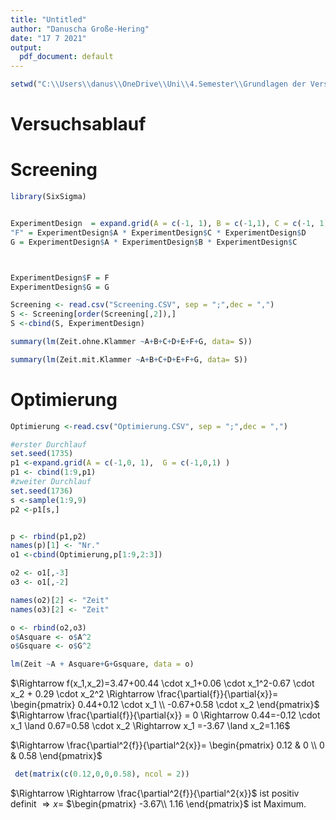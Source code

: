 ```yaml
---
title: "Untitled"
author: "Danuscha Große-Hering"
date: "17 7 2021"
output:
  pdf_document: default
---
```

```r
setwd("C:\\Users\\danus\\OneDrive\\Uni\\4.Semester\\Grundlagen der Versuchspalnung\\1.Experiment\\GdV-Experiment-1\\Experiment 3")
```

# Versuchsablauf

# Screening
```r

library(SixSigma)


ExperimentDesign  = expand.grid(A = c(-1, 1), B = c(-1,1), C = c(-1, 1), D = c(-1,1), E = c(-1,1) )
"F" = ExperimentDesign$A * ExperimentDesign$C * ExperimentDesign$D
G = ExperimentDesign$A * ExperimentDesign$B * ExperimentDesign$C



ExperimentDesign$F = F
ExperimentDesign$G = G

```

```r
Screening <- read.csv("Screening.CSV", sep = ";",dec = ",")
S <- Screening[order(Screening[,2]),]
S <-cbind(S, ExperimentDesign)
```

```r
summary(lm(Zeit.ohne.Klammer ~A+B+C+D+E+F+G, data= S))
```
```r
summary(lm(Zeit.mit.Klammer ~A+B+C+D+E+F+G, data= S))
```

# Optimierung
```r
Optimierung <-read.csv("Optimierung.CSV", sep = ";",dec = ",")

#erster Durchlauf
set.seed(1735)
p1 <-expand.grid(A = c(-1,0, 1),  G = c(-1,0,1) )
p1 <- cbind(1:9,p1)
#zweiter Durchlauf
set.seed(1736)
s <-sample(1:9,9)
p2 <-p1[s,]


p <- rbind(p1,p2)
names(p)[1] <- "Nr."
o1 <-cbind(Optimierung,p[1:9,2:3])

o2 <- o1[,-3]
o3 <- o1[,-2]

names(o2)[2] <- "Zeit"
names(o3)[2] <- "Zeit"

o <- rbind(o2,o3)
o$Asquare <- o$A^2
o$Gsquare <- o$G^2

lm(Zeit ~A + Asquare+G+Gsquare, data = o)
```


$\Rightarrow f(x_1,x_2)=3.47+00.44 \cdot x_1+0.06 \cdot x_1^2-0.67 \cdot x_2 + 0.29 \cdot x_2^2 \Rightarrow \frac{\partial{f}}{\partial{x}}= \begin{pmatrix}
0.44+0.12 \cdot x_1 \\
-0.67+0.58 \cdot x_2
\end{pmatrix}$
$\Rightarrow \frac{\partial{f}}{\partial{x}} = 0 \Rightarrow 0.44=-0.12 \cdot x_1 \land 0.67=0.58 \cdot x_2 \Rightarrow x_1 =-3.67 \land x_2=1.16$

$\Rightarrow \frac{\partial^2{f}}{\partial^2{x}}= 
\begin{pmatrix}
0.12    & 0 \\
0 & 0.58 
\end{pmatrix}$


```r
 det(matrix(c(0.12,0,0,0.58), ncol = 2))
```

$\Rightarrow \Rightarrow \frac{\partial^2{f}}{\partial^2{x}}$ ist positiv definit $\Rightarrow x=$ 
$\begin{pmatrix}
-3.67\\
1.16 
\end{pmatrix}$ 
 ist Maximum. 